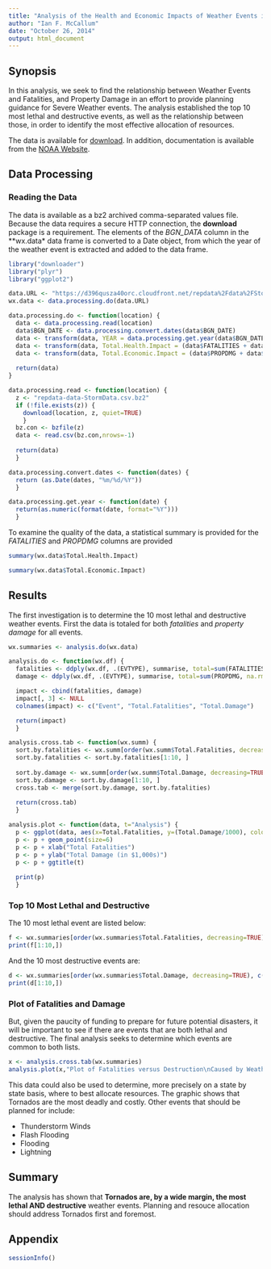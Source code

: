 ```yaml
---
title: "Analysis of the Health and Economic Impacts of Weather Events in the US: 1950-2011"
author: "Ian F. McCallum"
date: "October 26, 2014"
output: html_document
---
```


## Synopsis

In this analysis, we seek to find the relationship between Weather Events and Fatalities, and Property Damage in an effort to provide planning guidance for Severe Weather events. The analysis established the top 10 most lethal and destructive events, as well as the relationship between those, in order to identify the most effective allocation of resources.

The data is available for [download](https://d396qusza40orc.cloudfront.net/repdata%2Fdata%2FStormData.csv.bz2). In addition, documentation is available from the [NOAA Website](https://d396qusza40orc.cloudfront.net/repdata%2Fpeer2_doc%2Fpd01016005curr.pdf).

## Data Processing
### Reading the Data

The data is available as a bz2 archived comma-separated values file. Because the data requires a secure HTTP connection, the **download** package is a requirement. The elements of the *BGN_DATA* column in the **wx.data* data frame is converted to a Date object, from which the year of the weather event is extracted and added to the data frame.

```r
library("downloader")
library("plyr")
library("ggplot2")

data.URL <- "https://d396qusza40orc.cloudfront.net/repdata%2Fdata%2FStormData.csv.bz2"
wx.data <- data.processing.do(data.URL)

data.processing.do <- function(location) {
  data <- data.processing.read(location)
  data$BGN_DATE <- data.processing.convert.dates(data$BGN_DATE)
  data <- transform(data, YEAR = data.processing.get.year(data$BGN_DATE))
  data <- transform(data, Total.Health.Impact = (data$FATALITIES + data$INJURIES))
  data <- transform(data, Total.Economic.Impact = (data$PROPDMG + data$CROPDMG))
  
  return(data)
}

data.processing.read <- function(location) {  
  z <- "repdata-data-StormData.csv.bz2"  
  if (!file.exists(z)) {    
    download(location, z, quiet=TRUE)          
    }   
  bz.con <- bzfile(z)
  data <- read.csv(bz.con,nrows=-1)
  
  return(data)
  }

data.processing.convert.dates <- function(dates) {
  return (as.Date(dates, "%m/%d/%Y"))
  }

data.processing.get.year <- function(date) {
  return(as.numeric(format(date, format="%Y")))
  }
```

To examine the quality of the data, a statistical summary is provided for the *FATALITIES* and *PROPDMG* columns are provided

```r
summary(wx.data$Total.Health.Impact)
```

```r
summary(wx.data$Total.Economic.Impact)
```

## Results

The first investigation is to determine the 10 most lethal and destructive weather events. First the data is totaled for both *fatalities* and *property damage* for all events. 

```r

wx.summaries <- analysis.do(wx.data)

analysis.do <- function(wx.df) {
  fatalities <- ddply(wx.df, .(EVTYPE), summarise, total=sum(FATALITIES, na.rm=TRUE))
  damage <- ddply(wx.df, .(EVTYPE), summarise, total=sum(PROPDMG, na.rm=TRUE))

  impact <- cbind(fatalities, damage)
  impact[, 3] <- NULL
  colnames(impact) <- c("Event", "Total.Fatalities", "Total.Damage")

  return(impact)
  }

analysis.cross.tab <- function(wx.summ) {
  sort.by.fatalities <- wx.summ[order(wx.summ$Total.Fatalities, decreasing=TRUE), ]
  sort.by.fatalities <- sort.by.fatalities[1:10, ]
  
  sort.by.damage <- wx.summ[order(wx.summ$Total.Damage, decreasing=TRUE), ]
  sort.by.damage <- sort.by.damage[1:10, ]  
  cross.tab <- merge(sort.by.damage, sort.by.fatalities)
  
  return(cross.tab)
  }

analysis.plot <- function(data, t="Analysis") {
  p <- ggplot(data, aes(x=Total.Fatalities, y=(Total.Damage/1000), color=Event))
  p <- p + geom_point(size=6)
  p <- p + xlab("Total Fatalities")
  p <- p + ylab("Total Damage (in $1,000s)")
  p <- p + ggtitle(t)
  
  print(p)
  }
```

### Top 10 Most Lethal and Destructive

The 10 most lethal event are listed below:
<br>
```r
f <- wx.summaries[order(wx.summaries$Total.Fatalities, decreasing=TRUE), c(1,2)]
print(f[1:10,])
```

And the 10 most destructive events are:
<br>
```r
d <- wx.summaries[order(wx.summaries$Total.Damage, decreasing=TRUE), c(1,3)]
print(d[1:10,])
```

### Plot of Fatalities and Damage

But, given the paucity of funding to prepare for future potential disasters, it will be important to see if there are events that are both lethal and destructive. The final analysis seeks to determine which events are common to both lists.

```r
x <- analysis.cross.tab(wx.summaries)
analysis.plot(x,"Plot of Fatalities versus Destruction\nCaused by Weather Events")
```

This data could also be used to determine, more precisely on a state by state basis, where to best allocate resources. The graphic shows that Tornados are the most deadly and costly. Other events that should be planned for include:

- Thunderstorm Winds
- Flash Flooding
- Flooding
- Lightning

## Summary

The analysis has shown that **Tornados are, by a wide margin, the most lethal AND destructive** weather events. Planning and resouce allocation should address Tornados first and foremost.

## Appendix

```r
sessionInfo()
```

